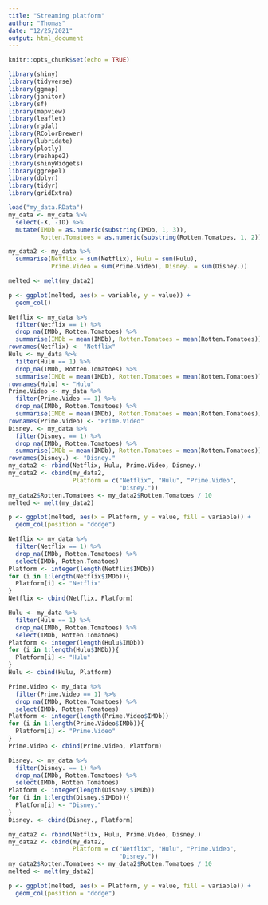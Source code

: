 ```yaml
---
title: "Streaming platform"
author: "Thomas"
date: "12/25/2021"
output: html_document
---
```


```r
knitr::opts_chunk$set(echo = TRUE)
```

```r
library(shiny)
library(tidyverse)
library(ggmap)
library(janitor)
library(sf)
library(mapview)
library(leaflet)
library(rgdal)
library(RColorBrewer)
library(lubridate)
library(plotly)
library(reshape2)
library(shinyWidgets)
library(ggrepel)
library(dplyr)
library(tidyr)
library(gridExtra)
```

```r
load("my_data.RData")
my_data <- my_data %>%
  select(-X, -ID) %>%
  mutate(IMDb = as.numeric(substring(IMDb, 1, 3)),
         Rotten.Tomatoes = as.numeric(substring(Rotten.Tomatoes, 1, 2)))
```

```r
my_data2 <- my_data %>%
  summarise(Netflix = sum(Netflix), Hulu = sum(Hulu),
            Prime.Video = sum(Prime.Video), Disney. = sum(Disney.))

melted <- melt(my_data2)

p <- ggplot(melted, aes(x = variable, y = value)) +
  geom_col()

```

```r
Netflix <- my_data %>%
  filter(Netflix == 1) %>%
  drop_na(IMDb, Rotten.Tomatoes) %>%
  summarise(IMDb = mean(IMDb), Rotten.Tomatoes = mean(Rotten.Tomatoes))
rownames(Netflix) <- "Netflix"
Hulu <- my_data %>%
  filter(Hulu == 1) %>%
  drop_na(IMDb, Rotten.Tomatoes) %>%
  summarise(IMDb = mean(IMDb), Rotten.Tomatoes = mean(Rotten.Tomatoes))
rownames(Hulu) <- "Hulu"
Prime.Video <- my_data %>%
  filter(Prime.Video == 1) %>%
  drop_na(IMDb, Rotten.Tomatoes) %>%
  summarise(IMDb = mean(IMDb), Rotten.Tomatoes = mean(Rotten.Tomatoes))
rownames(Prime.Video) <- "Prime.Video"
Disney. <- my_data %>%
  filter(Disney. == 1) %>%
  drop_na(IMDb, Rotten.Tomatoes) %>%
  summarise(IMDb = mean(IMDb), Rotten.Tomatoes = mean(Rotten.Tomatoes))
rownames(Disney.) <- "Disney."
my_data2 <- rbind(Netflix, Hulu, Prime.Video, Disney.)
my_data2 <- cbind(my_data2,
                  Platform = c("Netflix", "Hulu", "Prime.Video",
                               "Disney."))
my_data2$Rotten.Tomatoes <- my_data2$Rotten.Tomatoes / 10
melted <- melt(my_data2)

p <- ggplot(melted, aes(x = Platform, y = value, fill = variable)) +
  geom_col(position = "dodge")
```

```r
Netflix <- my_data %>%
  filter(Netflix == 1) %>%
  drop_na(IMDb, Rotten.Tomatoes) %>%
  select(IMDb, Rotten.Tomatoes)
Platform <- integer(length(Netflix$IMDb))
for (i in 1:length(Netflix$IMDb)){
  Platform[i] <- "Netflix"
}
Netflix <- cbind(Netflix, Platform)

Hulu <- my_data %>%
  filter(Hulu == 1) %>%
  drop_na(IMDb, Rotten.Tomatoes) %>%
  select(IMDb, Rotten.Tomatoes)
Platform <- integer(length(Hulu$IMDb))
for (i in 1:length(Hulu$IMDb)){
  Platform[i] <- "Hulu"
}
Hulu <- cbind(Hulu, Platform)

Prime.Video <- my_data %>%
  filter(Prime.Video == 1) %>%
  drop_na(IMDb, Rotten.Tomatoes) %>%
  select(IMDb, Rotten.Tomatoes)
Platform <- integer(length(Prime.Video$IMDb))
for (i in 1:length(Prime.Video$IMDb)){
  Platform[i] <- "Prime.Video"
}
Prime.Video <- cbind(Prime.Video, Platform)

Disney. <- my_data %>%
  filter(Disney. == 1) %>%
  drop_na(IMDb, Rotten.Tomatoes) %>%
  select(IMDb, Rotten.Tomatoes)
Platform <- integer(length(Disney.$IMDb))
for (i in 1:length(Disney.$IMDb)){
  Platform[i] <- "Disney."
}
Disney. <- cbind(Disney., Platform)

my_data2 <- rbind(Netflix, Hulu, Prime.Video, Disney.)
my_data2 <- cbind(my_data2,
                  Platform = c("Netflix", "Hulu", "Prime.Video",
                               "Disney."))
my_data2$Rotten.Tomatoes <- my_data2$Rotten.Tomatoes / 10
melted <- melt(my_data2)

p <- ggplot(melted, aes(x = Platform, y = value, fill = variable)) +
  geom_col(position = "dodge")

```



